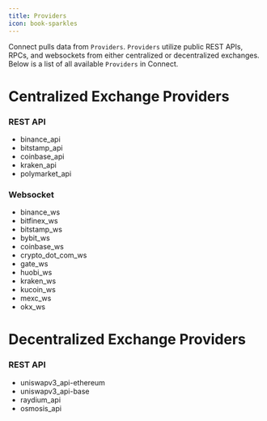 ```yaml
---
title: Providers
icon: book-sparkles
---
```


Connect pulls data from `Providers`. `Providers` utilize public REST APIs, RPCs, and websockets from either centralized or decentralized exchanges. Below is a list of all available `Providers` in Connect.

# Centralized Exchange Providers

### REST API

- binance_api
- bitstamp_api
- coinbase_api
- kraken_api
- polymarket_api


### Websocket

- binance_ws
- bitfinex_ws
- bitstamp_ws
- bybit_ws
- coinbase_ws
- crypto_dot_com_ws
- gate_ws
- huobi_ws
- kraken_ws
- kucoin_ws
- mexc_ws
- okx_ws

# Decentralized Exchange Providers

### REST API

- uniswapv3_api-ethereum
- uniswapv3_api-base
- raydium_api
- osmosis_api
